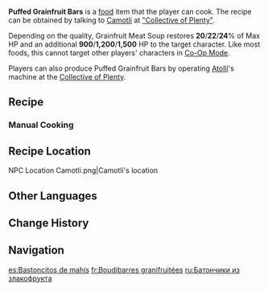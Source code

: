 {{Stub|short-hand description}}
{{Food Infobox
|id              = 108801
|image           = Item Puffed Grainfruit Bars.png
|description     = 
|desc_suspicious = A turgid, technicolor treat that has been cursed with a bland texture. Eating it almost feels like eating nothing at all. The only evidence left behind is the stains on your teeth.
|desc_basic      = A tasty, technicolor treat that is delightfully crisp and sweet. When displayed prominently on snack stands, it possesses an almost magical ability to make children's pocket money disappear.
|desc_delicious  = A tantalizing, technicolor treat. Once you hear that delightful crunch, your mouth will be filled with a sweet and fruity fragrance, and your heart will be filled with joy. This is the power of the fabled "Pocket Money Pilferer"!
|type            = Recovery Dishes
|quality         = 2
|effectType      = Healing
|effect          = Restores (var1)% of Max HP and an additional (var2) HP to the selected character.
|eff_att1        = HP Restore
|eff_att2        = HP Restore Percent
|eff_att3        = HP Restore Fixed
|eff_suspicious1 = 20
|eff_suspicious2 = 900
|eff_basic1      = 22
|eff_basic2      = 1,200
|eff_delicious1  = 24
|eff_delicious2  = 1,500
|variant         = 
|region          = Natlan
|recipe          = Talk to [[Camotli]]
}}
'''Puffed Grainfruit Bars''' is a [[food]] item that the player can cook. The recipe can be obtained by talking to [[Camotli]] at [["Collective of Plenty"]].

Depending on the quality, Grainfruit Meat Soup restores '''20'''/'''22'''/'''24'''% of Max HP and an additional '''900'''/'''1,200'''/'''1,500''' HP to the target character. Like most foods, this cannot target other players' characters in [[Co-Op Mode]].

Players can also produce Puffed Grainfruit Bars by operating [[Atolli]]'s machine at the [["Collective of Plenty"|Collective of Plenty]].

==Recipe==
{{Recipe
|type = Cooking
|Grainfruit = 2
|Sugar = 1
|sort = Grainfruit;Sugar
}}

===Manual Cooking===
{{Manual Cooking}}

==Recipe Location==
<gallery>
NPC Location Camotli.png|Camotli's location
</gallery>

==Other Languages==
{{Other Languages
|en       = Puffed Grainfruit Bars
|zhs      = 粒果膨膨棒
|zhs_rm   = 
|zht      = 粒果膨膨棒
|zht_rm   = 
|zh_tl    = 
|ja       = グレインスティック
|ja_rm    = 
|ja_tl    = 
|ko       = 알갱이 열매 뻥튀기
|ko_tl    = 
|es       = Bastoncitos de mahís
|es_tl    = Little Corn Bars
|fr       = Boudibarres granifruitées
|fr_tl    = Podgy Grainfruity Bars
|ru       = Батончики из злакофрукта
|ru_tl    = 
|th       = Puffed Grainfruit Bars
|vi       = Ngũ Cốc Bồng Bềnh
|vi_tl    = 
|de       = Kornfrucht-Knusperstange
|de_tl    = 
|id       = Puffed Grainfruit Bars
|pt       = Barrinha de Frutogrão
|pt_tl    = 
|tr       = Tahıl Meyvesi Patlağı
|tr_tl    = 
|it       = Barrette di Granifrutti soffiati
|it_tl    = 
}}

==Change History==
{{Change History|5.5}}

==Navigation==
{{Food Navbox}}

[[es:Bastoncitos de mahís]]
[[fr:Boudibarres granifruitées]]
[[ru:Батончики из злакофрукта]]